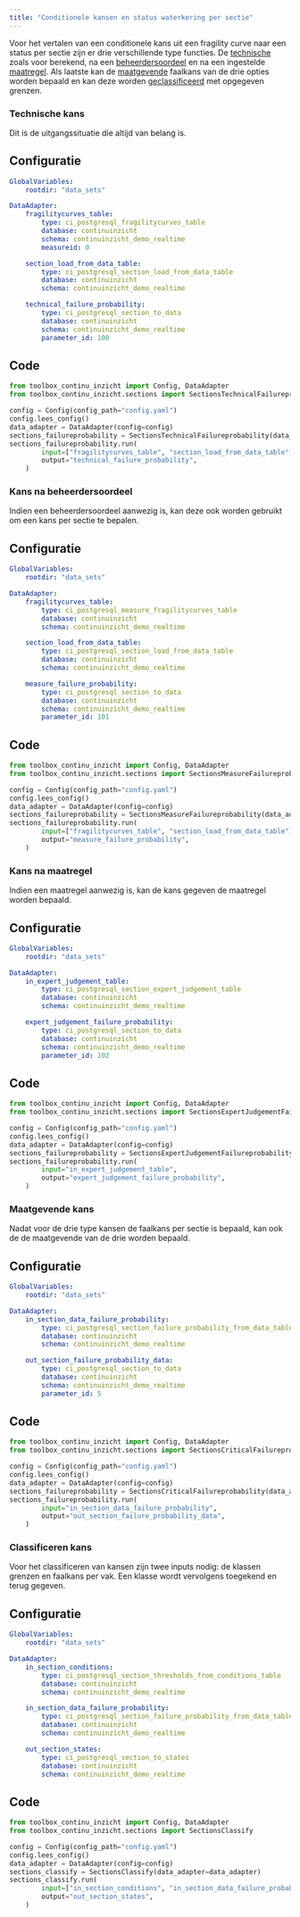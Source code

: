 ---
title: "Conditionele kansen en status waterkering per sectie"
---

Voor het vertalen van een conditionele kans uit een fragility curve naar een status per sectie zijn er drie verschillende type functies. De [technische](#sec-technische-kans) zoals voor berekend, na een [beheerdersoordeel](#sec-beheerdersoordeel-kans) en na een ingestelde [maatregel](#sec-maatregel-kans). Als laatste kan de [maatgevende](#sec-maatgevende-kans) faalkans van de drie opties worden bepaald en kan deze worden [geclassificeerd](#sec-geclassificeerd-kans) met opgegeven grenzen.

### Technische kans{#sec-technische-kans}

Dit is de uitgangssituatie die altijd van belang is.

::: {.panel-tabset}
## Configuratie
```yaml
GlobalVariables:
    rootdir: "data_sets"

DataAdapter:
    fragilitycurves_table:
        type: ci_postgresql_fragilitycurves_table
        database: continuinzicht
        schema: continuinzicht_demo_realtime
        measureid: 0

    section_load_from_data_table:
        type: ci_postgresql_section_load_from_data_table
        database: continuinzicht
        schema: continuinzicht_demo_realtime

    technical_failure_probability:
        type: ci_postgresql_section_to_data
        database: continuinzicht
        schema: continuinzicht_demo_realtime
        parameter_id: 100
```
## Code
```python
from toolbox_continu_inzicht import Config, DataAdapter
from toolbox_continu_inzicht.sections import SectionsTechnicalFailureprobability

config = Config(config_path="config.yaml")
config.lees_config()
data_adapter = DataAdapter(config=config)
sections_failureprobability = SectionsTechnicalFailureprobability(data_adapter=data_adapter)
sections_failureprobability.run(
        input=["fragilitycurves_table", "section_load_from_data_table"],
        output="technical_failure_probability",
    )

```
:::

### Kans na beheerdersoordeel{#sec-beheerdersoordeel-kans}

Indien een beheerdersoordeel aanwezig is, kan deze ook worden gebruikt om een kans per sectie te bepalen.

::: {.panel-tabset}
## Configuratie
```yaml
GlobalVariables:
    rootdir: "data_sets"

DataAdapter:
    fragilitycurves_table:
        type: ci_postgresql_measure_fragilitycurves_table
        database: continuinzicht
        schema: continuinzicht_demo_realtime

    section_load_from_data_table:
        type: ci_postgresql_section_load_from_data_table
        database: continuinzicht
        schema: continuinzicht_demo_realtime

    measure_failure_probability:
        type: ci_postgresql_section_to_data
        database: continuinzicht
        schema: continuinzicht_demo_realtime
        parameter_id: 101
```
## Code
```python
from toolbox_continu_inzicht import Config, DataAdapter
from toolbox_continu_inzicht.sections import SectionsMeasureFailureprobability

config = Config(config_path="config.yaml")
config.lees_config()
data_adapter = DataAdapter(config=config)
sections_failureprobability = SectionsMeasureFailureprobability(data_adapter=data_adapter)
sections_failureprobability.run(
        input=["fragilitycurves_table", "section_load_from_data_table"],
        output="measure_failure_probability",
    )

```
:::


### Kans na maatregel{#sec-maatregel-kans}

Indien een maatregel aanwezig is, kan de kans gegeven de maatregel worden bepaald.

::: {.panel-tabset}
## Configuratie
```yaml
GlobalVariables:
    rootdir: "data_sets"

DataAdapter:
    in_expert_judgement_table:
        type: ci_postgresql_section_expert_judgement_table
        database: continuinzicht
        schema: continuinzicht_demo_realtime

    expert_judgement_failure_probability:
        type: ci_postgresql_section_to_data
        database: continuinzicht
        schema: continuinzicht_demo_realtime
        parameter_id: 102
```
## Code
```python
from toolbox_continu_inzicht import Config, DataAdapter
from toolbox_continu_inzicht.sections import SectionsExpertJudgementFailureprobability

config = Config(config_path="config.yaml")
config.lees_config()
data_adapter = DataAdapter(config=config)
sections_failureprobability = SectionsExpertJudgementFailureprobability(data_adapter=data_adapter)
sections_failureprobability.run(
        input="in_expert_judgement_table",
        output="expert_judgement_failure_probability",
    )

```
:::

### Maatgevende kans{#sec-maatgevende-kans}

Nadat voor de drie type kansen de faalkans per sectie is bepaald, kan ook de de maatgevende van de drie worden bepaald.


::: {.panel-tabset}
## Configuratie
```yaml
GlobalVariables:
    rootdir: "data_sets"

DataAdapter:
    in_section_data_failure_probability:
        type: ci_postgresql_section_failure_probability_from_data_table
        database: continuinzicht
        schema: continuinzicht_demo_realtime

    out_section_failure_probability_data:
        type: ci_postgresql_section_to_data
        database: continuinzicht
        schema: continuinzicht_demo_realtime
        parameter_id: 5
```
## Code
```python
from toolbox_continu_inzicht import Config, DataAdapter
from toolbox_continu_inzicht.sections import SectionsCriticalFailureprobability

config = Config(config_path="config.yaml")
config.lees_config()
data_adapter = DataAdapter(config=config)
sections_failureprobability = SectionsCriticalFailureprobability(data_adapter=data_adapter)
sections_failureprobability.run(
        input="in_section_data_failure_probability",
        output="out_section_failure_probability_data",
    )

```
:::

### Classificeren kans{#sec-geclassificeerd-kans}

Voor het classificeren van kansen zijn twee inputs nodig: de klassen grenzen en faalkans per vak. Een klasse wordt vervolgens toegekend en terug gegeven.

::: {.panel-tabset}
## Configuratie
```yaml
GlobalVariables:
    rootdir: "data_sets"

DataAdapter:
    in_section_conditions:
        type: ci_postgresql_section_thresholds_from_conditions_table
        database: continuinzicht
        schema: continuinzicht_demo_realtime

    in_section_data_failure_probability:
        type: ci_postgresql_section_failure_probability_from_data_table
        database: continuinzicht
        schema: continuinzicht_demo_realtime

    out_section_states:
        type: ci_postgresql_section_to_states
        database: continuinzicht
        schema: continuinzicht_demo_realtime
```
## Code
```python
from toolbox_continu_inzicht import Config, DataAdapter
from toolbox_continu_inzicht.sections import SectionsClassify

config = Config(config_path="config.yaml")
config.lees_config()
data_adapter = DataAdapter(config=config)
sections_classify = SectionsClassify(data_adapter=data_adapter)
sections_classify.run(
        input=["in_section_conditions", "in_section_data_failure_probability"],
        output="out_section_states",
    )

```
:::
